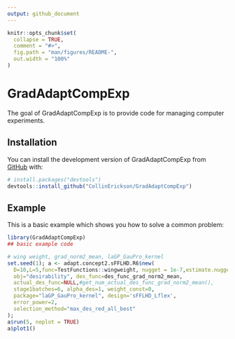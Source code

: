 ```yaml
---
output: github_document
---
```


<!-- README.md is generated from README.Rmd. Please edit that file -->

```r
knitr::opts_chunk$set(
  collapse = TRUE,
  comment = "#>",
  fig.path = "man/figures/README-",
  out.width = "100%"
)
```

# GradAdaptCompExp

<!-- badges: start -->
<!-- badges: end -->

The goal of GradAdaptCompExp is to provide code for managing computer experiments.

## Installation

You can install the development version of GradAdaptCompExp from [GitHub](https://github.com/) with:

``` r
# install.packages("devtools")
devtools::install_github("CollinErickson/GradAdaptCompExp")
```

## Example

This is a basic example which shows you how to solve a common problem:

```r
library(GradAdaptCompExp)
## basic example code
```


```r
# wing weight, grad_norm2_mean, laGP_GauPro_kernel
set.seed(1); a <- adapt.concept2.sFFLHD.R6$new(
  D=10,L=5,func=TestFunctions::wingweight, nugget = 1e-7,estimate.nugget = T,
  obj="desirability", des_func=des_func_grad_norm2_mean,
  actual_des_func=NULL,#get_num_actual_des_func_grad_norm2_mean(),
  stage1batches=6, alpha_des=1, weight_const=0,
  package="laGP_GauPro_kernel", design='sFFLHD_Lflex',
  error_power=2,
  selection_method="max_des_red_all_best"
); 
a$run(5, noplot = TRUE)
a$plot1()
```

